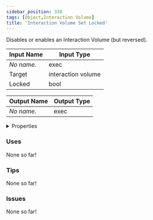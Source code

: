 ```yaml
---
sidebar_position: 338
tags: [Object,Interaction Volume]
title: 'Interaction Volume Set Locked'
---
```


Disables or enables an Interaction Volume (but reversed).



<DocusaurusSvg />

| Input Name | Input Type |
|-----------|-----------|
| *No name.* | exec |
| Target | interaction volume |
| Locked | bool |

| Output Name | Output Type |
|-----------|-----------|
| *No name.* | exec |


<details>
  <summary>Properties</summary>
  <div>
    <div>
    <table>
      <thead>
        <tr>
          <th>Is beta required?</th>
          <th>No</th>
        </tr>
        <tr>
          <th>Is this chip a trolling risk?</th>
          <th>No</th>
        </tr>
        <tr>
          <th>Is this chip a role assignment risk?</th>
          <th>No</th>
        </tr>
        <tr>
          <th>Chip UUID</th>
          <th>a1e57113-f0b5-45c5-b1e0-95163674daa4</th>
        </tr>
        <tr>
          <th>Room availability</th>
          <th>Available everywhere</th>
        </tr>
      </thead>
    </table>
    </div>
  </div>
</details>

### Uses

None so far!

### Tips

None so far!

### Issues

None so far!